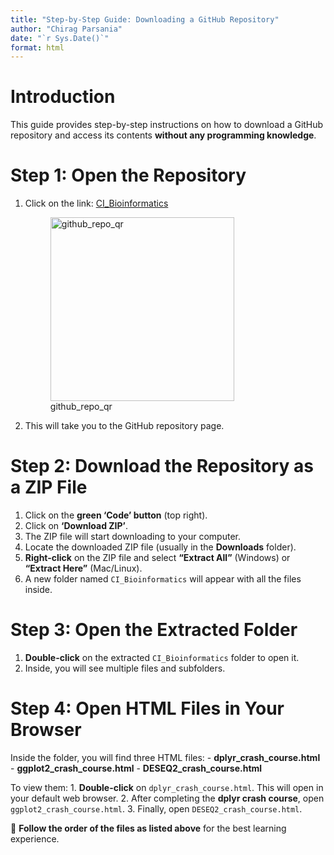 ```yaml
---
title: "Step-by-Step Guide: Downloading a GitHub Repository"
author: "Chirag Parsania"
date: "`r Sys.Date()`"
format: html
---
```


# Introduction

This guide provides step-by-step instructions on how to download a GitHub repository and access its contents **without any programming knowledge**.

# Step 1: Open the Repository

1.  Click on the link: [CI_Bioinformatics](https://github.com/cparsania/CI_Bioinformatics/)

    ![github_repo_qr](github_repo_qr.png){width="294"}

2.  This will take you to the GitHub repository page.

# Step 2: Download the Repository as a ZIP File

1.  Click on the **green 'Code' button** (top right).
2.  Click on **'Download ZIP'**.
3.  The ZIP file will start downloading to your computer.
4.  Locate the downloaded ZIP file (usually in the **Downloads** folder).
5.  **Right-click** on the ZIP file and select **"Extract All"** (Windows) or **"Extract Here"** (Mac/Linux).
6.  A new folder named `CI_Bioinformatics` will appear with all the files inside.

# Step 3: Open the Extracted Folder

1.  **Double-click** on the extracted `CI_Bioinformatics` folder to open it.
2.  Inside, you will see multiple files and subfolders.

# Step 4: Open HTML Files in Your Browser

Inside the folder, you will find three HTML files: - **dplyr_crash_course.html** - **ggplot2_crash_course.html** - **DESEQ2_crash_course.html**

To view them: 1. **Double-click** on `dplyr_crash_course.html`. This will open in your default web browser. 2. After completing the **dplyr crash course**, open `ggplot2_crash_course.html`. 3. Finally, open `DESEQ2_crash_course.html`.

📝 **Follow the order of the files as listed above** for the best learning experience.
